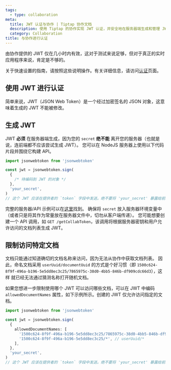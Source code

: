 ```yaml
---
tags:
  - type: collaboration
meta:
  title: JWT 认证与协作 | Tiptap 协作文档
  description: 使用 Tiptap 的协作实现 JWT 认证，并安全地在服务器端生成和管理 JWT。更多信息请参阅文档！
  category: Collaboration
title: 与协作进行认证
---
```


由协作提供的 JWT 仅在几小时内有效，这对于测试来说足够，但对于真正的实时应用程序来说，肯定是不够的。

关于快速设置的指南，请按照这些说明操作。有关详细信息，请访问[认证](/collaboration/getting-started/authenticate)页面。

## 使用 JWT 进行认证

简单来说，JWT（JSON Web Token）是一个经过加密签名的 JSON 对象，这意味着生成的 JWT 不能被修改。

## 生成 JWT

JWT **必须** 在服务器端生成，因为您的 `secret` **绝不能** 离开您的服务器（也就是说，连前端都不应该尝试生成 JWT）。
您可以在 NodeJS 服务器上使用以下代码片段并围绕它构建 API。

```typescript
import jsonwebtoken from 'jsonwebtoken'

const jwt = jsonwebtoken.sign(
  {
    /* 待编码到 JWT 的对象 */
  },
  'your_secret',
)
// 这个 JWT 应该在提供者的 `token` 字段中发送。绝不要将 'your_secret' 暴露给前端!
```

完整的服务器/API 示例可以在[这里](https://github.com/ueberdosis/tiptap-collab-replit/tree/main/src)找到。
确保将 `secret` 放入服务器环境变量中（或者只是将其作为常量放在服务器文件中，切勿从客户端传递）。
您可能想要创建一个 API 调用，如 `GET /getCollabToken`，该调用将根据服务器密钥和用户允许访问的文档列表生成 JWT。

## 限制访问特定文档

文档只能通过知道确切的文档名称来访问，因为无法从协作中获取文档列表。
因此，命名文档采用 `userUuid/documentUuid` 的方式是个好习惯（即 `1500c624-8f9f-496a-b196-5e5dd8ec3c25/7865975c-38d0-4bb5-846b-df909cdc66d3`），这样
就已经无法通过猜测名称打开随机文档。

如果您想进一步限制使用哪个 JWT 可以访问哪些文档，可以在 JWT 中编码 `allowedDocumentNames` 属性，如下示例所示。创建的 JWT 仅允许访问指定的文档。

```typescript
import jsonwebtoken from 'jsonwebtoken'

const jwt = jsonwebtoken.sign(
  {
    allowedDocumentNames: [
      '1500c624-8f9f-496a-b196-5e5dd8ec3c25/7865975c-38d0-4bb5-846b-df909cdc66d3', // userUuid/documentUuid
      '1500c624-8f9f-496a-b196-5e5dd8ec3c25/*', // userUuid/*
    ],
  },
  'your_secret',
)
// 这个 JWT 应该在提供者的 `token` 字段中发送。绝不要将 'your_secret' 暴露给前端!
```